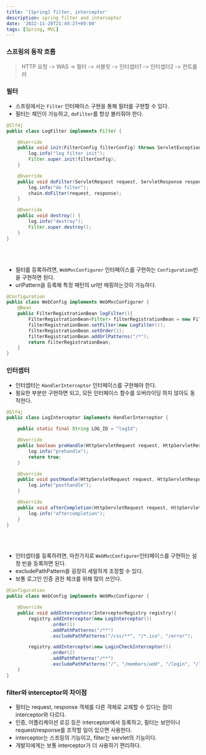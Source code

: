 ```yaml
---
title: '[Spring] filter, interceptor'
description: spring filter and interceptor
date: '2022-11-20T21:49:27+09:00'
tags: [Spring, MVC]
---
```


### 스프링의 동작 흐름

> HTTP 요청 -> WAS -> 필터 -> 서블릿 -> 인터셉터1 -> 인터셉터2 -> 컨트롤러


### 필터

- 스프링에서는 `Filter` 인터페이스 구현을 통해 필터를 구현할 수 있다.
- 필터는 체인이 가능하고, `doFilter`를 항상 불러줘야 한다.

```java
@Slf4j
public class LogFilter implements Filter {

    @Override
    public void init(FilterConfig filterConfig) throws ServletException {
        log.info("log filter init");
        Filter.super.init(filterConfig);
    }

    @Override
    public void doFilter(ServletRequest request, ServletResponse response, FilterChain chain) throws IOException, ServletException {
        log.info("do filter");
        chain.doFilter(request, response);
    }

    @Override
    public void destroy() {
        log.info("destroy");
        Filter.super.destroy();
    }
}
```

<br/>
<br/>

- 필터를 등록하려면, `WebMvcConfigurer` 인터페이스를 구현하는 `Configuration`빈을 구현하면 된다.
- urlPattern을 등록해 특정 패턴의 url만 매핑하는것이 가능하다.
```java
@Configuration
public class WebConfig implements WebMvcConfigurer {
    @Bean
    public FilterRegistrationBean logFilter(){
        FilterRegistrationBean<Filter> filterRegistrationBean = new FilterRegistrationBean<>();
        filterRegistrationBean.setFilter(new LogFilter());
        filterRegistrationBean.setOrder(1);
        filterRegistrationBean.addUrlPatterns("/*");
        return filterRegistrationBean;
    }
}
```

### 인터셉터

- 인터셉터는 `HandlerInterceptor` 인터페이스를 구현해야 한다.
- 필요한 부분만 구현하면 되고, 모든 인터페이스 함수를 오버라이딩 하지 않아도 동작한다.
```java
@Slf4j
public class LogInterceptor implements HandlerInterceptor {

    public static final String LOG_ID = "logId";

    @Override
    public boolean preHandle(HttpServletRequest request, HttpServletResponse response, Object handler){
        log.info("prehandle");
        return true;
    }

    @Override
    public void postHandle(HttpServletRequest request, HttpServletResponse response, Object handler, ModelAndView modelAndView){
        log.info("posthandle");
    }

    @Override
    public void afterCompletion(HttpServletRequest request, HttpServletResponse response, Object handler, Exception ex){
        log.info("aftercompletion");
    }
}
```

<br/>
<br/>

- 인터셉터를 등록하려면, 마찬가지로 `WebMvcConfigurer`인터페이스를 구현하는 설정 빈을 등록하면 된다.
- excludePathPattern을 굉장히 세밀하게 조정할 수 있다.
- 보통 로그인 인증 권한 체크를 위해 많이 쓰인다.
```java
@Configuration
public class WebConfig implements WebMvcConfigurer {

    @Override
    public void addInterceptors(InterceptorRegistry registry){
        registry.addInterceptor(new LogInterceptor())
                .order(1)
                .addPathPatterns("/**")
                .excludePathPatterns("/css/**", "/*.ico", "/error");

        registry.addInterceptor(new LoginCheckInterceptor())
                .order(2)
                .addPathPatterns("/**")
                .excludePathPatterns("/", "/members/add", "/login", "/logout", "/css/**", "/*.ico", "/error");
    }
}
```

### filter와 interceptor의 차이점
- 필터는 request, response 객체를 다른 객체로 교체할 수 있다는 점이 interceptor와 다르다.
- 인증, 어플리케이션 로깅 등은 interceptor에서 등록하고, 필터는 보안이나 request/response를 조작할 일이 있으면 사용한다.
- interceptor는 스프링의 기능이고, filter는 servlet의 기능이다.
- 개발자에게는 보통 interceptor가 더 사용하기 편리하다.
